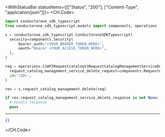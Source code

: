 

<WithStatusBar statusItems={[["Status", "200"], ["Content-Type", "application/json"]]}>
  <CH.Code>
  ```python Delete.py
  import conductorone_sdk_typescript
from conductorone_sdk_typescript.models import components, operations

s = conductorone_sdk_typescript.ConductoroneSDKTypescript(
    security=components.Security(
        bearer_auth="<YOUR_BEARER_TOKEN_HERE>",
        oauth="Bearer <YOUR_ACCESS_TOKEN_HERE>",
    ),
)

req = operations.C1APIRequestcatalogV1RequestCatalogManagementServiceDeleteRequest(
    request_catalog_management_service_delete_request=components.RequestCatalogManagementServiceDeleteRequest(),
    id='<ID>',
)

res = s.request_catalog_management.delete(req)

if res.request_catalog_management_service_delete_response is not None:
    # handle response
    pass
  ```
  ---

  ```json Example Response
  {}
  ```
  </CH.Code>
</WithStatusBar>
